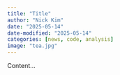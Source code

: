 ```yaml
---
title: "Title"
author: "Nick Kim"
date: "2025-05-14"
date-modified: "2025-05-14"
categories: [news, code, analysis]
image: "tea.jpg"
---
```


Content...
